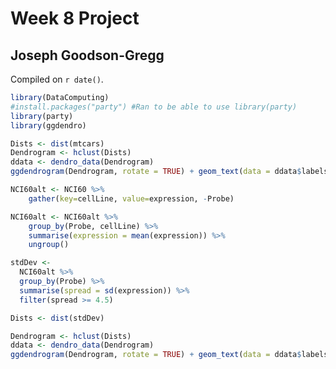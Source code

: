 # Week 8 Project

## Joseph Goodson-Gregg

<!-- leave this material as is -->
Compiled on `r date()`.

```r
library(DataComputing)
#install.packages("party") #Ran to be able to use library(party)
library(party)
library(ggdendro)
```
<!-- put your content after this line -->

```r
Dists <- dist(mtcars)
Dendrogram <- hclust(Dists)
ddata <- dendro_data(Dendrogram)
ggdendrogram(Dendrogram, rotate = TRUE) + geom_text(data = ddata$labels, aes(x = x, y = y, label = label), vjust = 0)
```

```r
NCI60alt <- NCI60 %>%
    gather(key=cellLine, value=expression, -Probe)
```

```r
NCI60alt <- NCI60alt %>%
    group_by(Probe, cellLine) %>%
    summarise(expression = mean(expression)) %>%
    ungroup()
```

```r
stdDev <-
  NCI60alt %>%
  group_by(Probe) %>%
  summarise(spread = sd(expression)) %>%
  filter(spread >= 4.5)
```

```r
Dists <- dist(stdDev)
```

```r
Dendrogram <- hclust(Dists)
ddata <- dendro_data(Dendrogram)
ggdendrogram(Dendrogram, rotate = TRUE) + geom_text(data = ddata$labels, aes(x = x, y = y, label = label), vjust = 0)
```



